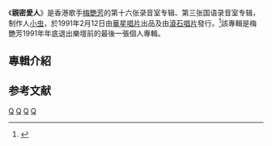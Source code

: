 {{Trivia|time=2011-08-03T05:30:43+00:00}}
{{Infobox album
|  Name        = 親密愛人
|  Type        = [[專輯|專輯]]
|  Artist      = [[梅艷芳|梅艷芳]]
|  Cover       = Intimate-cover.JPG
|  Released    = 1991年2月12日
|  Recorded    = 1990年
|  Genre       = [[華語流行音樂|華語流行音樂]]
|  Length      = 
|  Label       = {{flagicon|BHKG}} [[華星唱片|華星唱片]]<br>{{flagicon|TWN}} [[滾石唱片|滾石唱片]]
|  Number      =
|  Producer    = [[陳煥昌|小虫]]
|  Last album  = [[封面女郎_(梅艷芳專輯)|封面女郎]] <br />（1990年3月28日）
|  This album  = '''親密愛人''' <br />（1991年2月12日）
|  Next album  = [[梅艷芳_(1991年專輯)|梅艷芳 (慾望野獸街)]] <br />（1991年5月3日）
}}

《'''親密愛人'''》是香港歌手[[梅艷芳|梅艷芳]]的第十六张录音室专辑、第三张国语录音室专辑，制作人[[陳煥昌|小虫]]，於1991年2月12日由[[華星唱片|華星唱片]]出品及由[[滾石唱片|滾石唱片]]發行。<ref>{{Cite web|title=《亲密爱人》专辑|url=https://www.xiami.com/album/2Rw744ad|accessdate=2020-07-24|author=|date=|format=|publisher=虾米音乐|language=中文|archive-date=2020-07-25|archive-url=https://web.archive.org/web/20200725083154/https://www.xiami.com/album/2Rw744ad|dead-url=no}}</ref>該專輯是梅艷芳1991年年底退出樂壇前的最後一張個人專輯。

==專輯介紹==
{{Tracklist
| collapsed = 
| headline = 
| font_size = 
| total_length = 
| all_writing = 
| all_music = 
| all_lyrics = 
| all_arranger = 
| all_producer = 
| all_except =
| extra_column =
| title1 = Baby Don't Go 
| note1 = 
| longnote1 = 
| music1 = [[小蟲|小蟲]]
| lyrics1 = 小蟲
| arranger1 = [[李正帆|李正帆]]
| producer1 = 
| extra1 = 
| length1 = 
| title2 = For Dear Love
| note2 = 
| longnote2 = 
| music2 = -
| lyrics2 = -
| arranger2 = -
| producer2 = 
| extra2 = 
| length2 = 
| title3 = 親密愛人
| note3 = 電影 [[忽然丈夫|忽然丈夫]]主題曲
| longnote3 = 
| music3 = 小蟲
| lyrics3 = 小蟲
| arranger3 = [[王治平|王治平]]
| producer3 = 
| extra3 = 
| length3 = 
| title4 = 找愛的人
| note4 = 
| longnote4 = 粵語版為《尋愛》
| music4 = [[竹內瑪莉亞|竹內瑪利亞]]
| lyrics4 = 小蟲
| arranger4 = [[趙增熹|趙增熹]]
| producer4 = 
| extra4 = 
| length4 = 
| title5 = 珍愛真愛
| note5 = 
| longnote5 = 
| music5 = [[黃韻玲|黃韻玲]]
| lyrics5 = [[娃娃|娃娃]]
| arranger5 = 黃韻玲
| producer5 = 
| extra5 = 
| length5 = 
| title6 = 難怪憂傷
| note6 = 
| longnote6 = 粵語版為《豪門怨》<br>改編自Judy Collins的歌曲《Send In The Clown》
| music6 = Stephen Sondheim
| lyrics6 = 小蟲
| arranger6 = Joey Villanveva
| producer6 = 
| extra6 = 
| length6 = 
| title7 = Rhythm
| note7 = 
| longnote7 = 
| music7 = -
| lyrics7 = -
| arranger7 = -
| producer7 = 
| extra7 = 
| length7 = 
| title8 = Mini 貓
| note8 = 
| longnote8 = 
| music8 = 小蟲
| lyrics8 = 小蟲
| arranger8 = [[涂惠源|涂惠源]]
| producer8 = 
| extra8 = 
| length8 = 
| title9 = 一舞傾心
| note9 = 
| longnote9 = 粵語版為《一舞傾情》
| music9 = [[倫永亮|倫永亮]]
| lyrics9 = [[姚謙|姚謙]]
| arranger9 = 倫永亮
| producer9 = 
| extra9 = 
| length9 = 
| title10 = 很難再說 
| note10 = 
| longnote10 = 
| music10 = 童安格
| lyrics10 = [[陳秀珠|陳秀珠]]<br>姚謙
| arranger10 = 王治平
| producer10 = 
| extra10 = 
| length10 = 
| title11 = 心仍是冷 I
| note11 = 粵語
| longnote11 = 
| music11 = 倫永亮
| lyrics11 = [[梁美薇|小美]]
| arranger11 = 倫永亮
| producer11 = 
| extra11 = 
| length11 = 
| title12 = 心仍是冷 II
| note12 = [[沈孟生|沈孟生]]合唱
| longnote12 = 粵語版為與倫永亮合唱的《心仍是冷》
| music12 = 倫永亮
| lyrics12 = [[丁曉雯|丁曉雯]]
| arranger12 = 倫永亮
| producer12 = 
| extra12 = 
| length12 = 
| title13 = 親密愛人 (Piano Version)
| note13 = 
| longnote13 = 
| music13 = 小蟲
| lyrics13 = 小蟲
| arranger13 = 李正帆
| producer13 = 
| extra13 = 
| length13 = 
}}

<!-- ==發行版本== -->
<!-- ==音樂錄影帶== -->
<!-- ==製作團隊== -->
<!-- ==成績== -->
<!-- ==參考資料== -->
<!-- ==外部連結== -->

== 参考文献 ==
{{reflist}}

{{梅艷芳}}
[[Category:梅艷芳音樂專輯|Q]]
[[Category:1991年音樂專輯|Q]]
[[Category:台灣音樂專輯|Q]]
[[Category:流行音樂專輯|Q]]
